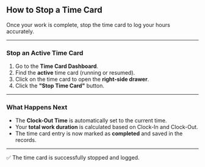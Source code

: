 ## **How to Stop a Time Card**

Once your work is complete, stop the time card to log your hours accurately.

---

### **Stop an Active Time Card**

1. Go to the **Time Card Dashboard**.
2. Find the **active** time card (running or resumed).
3. Click on the time card to open the **right-side drawer**.
4. Click the **"Stop Time Card"** button.

---

### **What Happens Next**

- The **Clock-Out Time** is automatically set to the current time.
- Your **total work duration** is calculated based on Clock-In and Clock-Out.
- The time card entry is now marked as **completed** and saved in the records.

---

✅ The time card is successfully stopped and logged.
